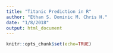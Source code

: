 ```yaml
---
title: "Titanic Prediction in R"
author: "Ethan S. Dominic M. Chris H."
date: "1/8/2018"
output: html_document
---
```


```r
knitr::opts_chunk$set(echo=TRUE)
```


